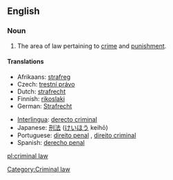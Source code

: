 ==English==
{{wikipedia}}

===Noun===
{{en-noun|sg=[[criminal]] [[law]]}}

# {{law}} The area of law pertaining to [[crime]] and [[punishment]].

====Translations====
{{trans-top|area of law}}
*Afrikaans: [[strafreg]]
*Czech: [[trestní právo]] {{n}}
*Dutch: [[strafrecht]] {{n}}
*Finnish: [[rikoslaki]]
*German: [[Strafrecht]] {{n}}
{{trans-mid}}
*[[Interlingua]]: [[derecto criminal]]
*Japanese: [[刑法]] ([[けいほう]] keihō)
*Portuguese: [[direito penal]] {{m}}, [[direito criminal]] {{m}}
*Spanish: [[derecho penal]] {{m}}
{{trans-bottom}}

[[Category:Criminal law]]

[[pl:criminal law]]